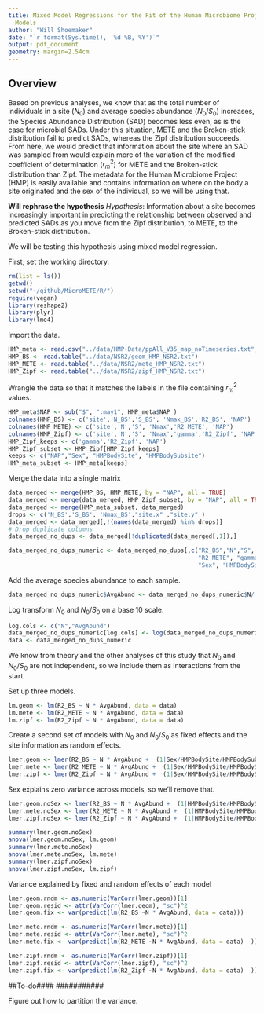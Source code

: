 ```yaml
---
title: Mixed Model Regressions for the Fit of the Human Microbiome Project to Biodiversity
  Models
author: "Will Shoemaker"
date: "`r format(Sys.time(), '%d %B, %Y')`"
output: pdf_document
geometry: margin=2.54cm
---
```


## Overview

Based on  previous analyses, we know that as the total number of individuals in a site ($N_0$) and average species abundance ($N_0/S_0$) increases, the Species Abundance Distribution (SAD) becomes less even, as is the case for microbial SADs. Under this situation, METE and the Broken-stick distribution fail to predict SADs, whereas the Zipf distribution succeeds. From here, we would predict that information about the site where an SAD was sampled from would explain more of the variation of the modified coefficient of determination ($r^2_m$) for METE and the Broken-stick distribution than Zipf. The metadata for the Human Microbiome Project (HMP) is easily available and contains information on where on the body a site originated and the sex of the individual, so we will be using that.

**Will rephrase the hypothesis**
*Hypothesis*: Information about a site becomes increasingly important in predicting the relationship between observed and predicted SADs as you move from the Zipf distribution, to METE, to the Broken-stick distribution. 

We will be testing this hypothesis using mixed model regression.

First, set the working directory.

```r
rm(list = ls())
getwd()
setwd("~/github/MicroMETE/R/")
require(vegan)
library(reshape2)
library(plyr)
library(lme4)
```

Import the data.

```r
HMP_meta <- read.csv("../data/HMP-Data/ppAll_V35_map_noTimeseries.txt",sep="\t")  # read csv file 
HMP_BS <- read.table("../data/NSR2/geom_HMP_NSR2.txt")
HMP_METE <- read.table("../data/NSR2/mete_HMP_NSR2.txt")
HMP_Zipf <- read.table("../data/NSR2/zipf_HMP_NSR2.txt")
```


Wrangle the data so that it matches the labels in the file containing $r^2_m$ values.

```r
HMP_meta$NAP <- sub("$", ".may1", HMP_meta$NAP )
colnames(HMP_BS) <- c('site','N_BS','S_BS', 'Nmax_BS','R2_BS', 'NAP')
colnames(HMP_METE) <- c('site','N','S', 'Nmax','R2_METE', 'NAP')
colnames(HMP_Zipf) <- c('site','N','S', 'Nmax','gamma','R2_Zipf', 'NAP')
HMP_Zipf_keeps <- c('gamma','R2_Zipf', 'NAP')
HMP_Zipf_subset <- HMP_Zipf[HMP_Zipf_keeps]
keeps <- c("NAP","Sex", "HMPBodySite", "HMPBodySubsite")
HMP_meta_subset <- HMP_meta[keeps]
```

Merge the data into a single matrix

```r
data_merged <- merge(HMP_BS, HMP_METE, by = "NAP", all = TRUE)
data_merged <- merge(data_merged, HMP_Zipf_subset, by = "NAP", all = TRUE)
data_merged <- merge(HMP_meta_subset, data_merged)
drops <- c('N_BS','S_BS', 'Nmax_BS',"site.x" ,"site.y" )
data_merged <- data_merged[,!(names(data_merged) %in% drops)]
# Drop duplicate columns
data_merged_no_dups <- data_merged[!duplicated(data_merged[,1]),]

data_merged_no_dups_numeric <- data_merged_no_dups[,c("R2_BS","N","S", "Nmax", 
                                                      "R2_METE", "gamma", "R2_Zipf", "NAP",
                                                      "Sex", "HMPBodySite", "HMPBodySubsite")]
```

Add the average species abundance to each sample.

```r
data_merged_no_dups_numeric$AvgAbund <- data_merged_no_dups_numeric$N/ data_merged_no_dups_numeric$S
```

Log transform $N_0$ and $N_0 /S_0$ on a base $10$ scale.

```r
log.cols <- c("N","AvgAbund")
data_merged_no_dups_numeric[log.cols] <- log(data_merged_no_dups_numeric[log.cols], 10)
data <- data_merged_no_dups_numeric
```

We know from theory and the other analyses of this study that $N_0$ and $N_0 /S_0$ are not independent, so we include them as interactions from the start.  

Set up three models.

```r
lm.geom <- lm(R2_BS ~ N * AvgAbund, data = data)
lm.mete <- lm(R2_METE ~ N * AvgAbund, data = data)
lm.zipf <- lm(R2_Zipf ~ N * AvgAbund, data = data)
```

Create a second set of models with $N_0$ and $N_0 /S_0$ as fixed effects and the site information as random effects.

```r
lmer.geom <- lmer(R2_BS ~ N * AvgAbund +  (1|Sex/HMPBodySite/HMPBodySubsite), data = data)
lmer.mete <- lmer(R2_METE ~ N * AvgAbund +  (1|Sex/HMPBodySite/HMPBodySubsite), data = data)
lmer.zipf <- lmer(R2_Zipf ~ N * AvgAbund +  (1|Sex/HMPBodySite/HMPBodySubsite), data = data)
```

Sex explains zero variance across models, so we'll remove that.

```r
lmer.geom.noSex <- lmer(R2_BS ~ N * AvgAbund +  (1|HMPBodySite/HMPBodySubsite), data = data)
lmer.mete.noSex <- lmer(R2_METE ~ N * AvgAbund +  (1|HMPBodySite/HMPBodySubsite), data = data)
lmer.zipf.noSex <- lmer(R2_Zipf ~ N * AvgAbund +  (1|HMPBodySite/HMPBodySubsite), data = data)
```

```r
summary(lmer.geom.noSex)
anova(lmer.geom.noSex, lm.geom)
summary(lmer.mete.noSex)
anova(lmer.mete.noSex, lm.mete)
summary(lmer.zipf.noSex)
anova(lmer.zipf.noSex, lm.zipf)
```

Variance explained by fixed and random effects of each model

```r
lmer.geom.rndm <- as.numeric(VarCorr(lmer.geom))[1]
lmer.geom.resid <- attr(VarCorr(lmer.geom), "sc")^2 
lmer.geom.fix <- var(predict(lm(R2_BS ~N * AvgAbund, data = data)))

lmer.mete.rndm <- as.numeric(VarCorr(lmer.mete))[1] 
lmer.mete.resid <- attr(VarCorr(lmer.mete), "sc")^2 
lmer.mete.fix <- var(predict(lm(R2_METE ~N * AvgAbund, data = data)  ))

lmer.zipf.rndm <- as.numeric(VarCorr(lmer.zipf))[1]
lmer.zipf.resid <- attr(VarCorr(lmer.zipf), "sc")^2 
lmer.zipf.fix <- var(predict(lm(R2_Zipf ~N * AvgAbund, data = data)  ))
```
###########
##To-do####
###########

Figure out how to partition the variance.
```r

```